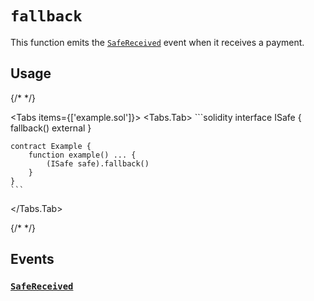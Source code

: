 
# `fallback`

This function emits the [`SafeReceived`](./fallback/receive.mdx#safereceived) event when it receives a payment.

## Usage

{/* <!-- vale off --> */}

<Tabs items={['example.sol']}>
  <Tabs.Tab>
    ```solidity
    interface ISafe {
        fallback() external
    }

    contract Example {
        function example() ... {
            (ISafe safe).fallback()
        }
    }
    ```
  </Tabs.Tab>
</Tabs>

{/* <!-- vale on --> */}

## Events

### [`SafeReceived`](./receive.mdx#safereceived)

